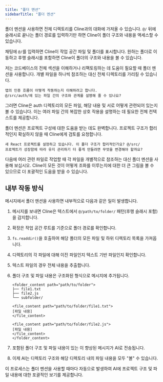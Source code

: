 ```yaml
---
title: "폴더 멘션"
sidebarTitle: "폴더 멘션"
---
```


폴더 멘션을 사용하면 전체 디렉토리를 Cline과의 대화에 가져올 수 있습니다. `@/` 뒤에 슬래시로 끝나는 폴더 경로를 입력하기만 하면 Cline이 폴더 구조와 내용을 액세스할 수 있습니다.

채팅에 `@/`를 입력하면 Cline이 작업 공간 파일 및 폴더를 표시합니다. 원하는 폴더로 이동하고 후행 슬래시를 포함하면 Cline이 폴더의 구조와 내용을 볼 수 있습니다.

저는 코드베이스의 전체 섹션을 이해하거나 리팩토링하는 데 도움이 필요할 때 폴더 멘션을 사용합니다. 개별 파일을 하나씩 참조하는 대신 전체 디렉토리를 가리킬 수 있습니다.

```
앱의 인증 흐름이 어떻게 작동하는지 이해하려고 합니다.
@/src/auth/에 있는 파일 간의 구조와 관계를 설명해 줄 수 있나요?
```

그러면 Cline은 auth 디렉토리의 모든 파일, 해당 내용 및 서로 어떻게 관련되어 있는지 볼 수 있습니다. 이는 여러 파일 간의 복잡한 상호 작용을 설명하는 데 필요한 전체 컨텍스트를 제공합니다.

폴더 멘션은 프로젝트 구성에 대한 도움을 받는 데도 완벽합니다. 프로젝트 구조가 합리적인지 확실하지 않을 때 Cline에게 검토를 요청합니다.

```
새 React 프로젝트를 설정하고 있습니다. 이 폴더 구조가 합리적인가요? @/src/
프로젝트가 성장함에 따라 유지 관리하기 더 좋게 만들려면 무엇을 변경해야 할까요?
```

다음에 여러 관련 파일로 작업할 때 각 파일을 개별적으로 참조하는 대신 폴더 멘션을 사용해 보십시오. Cline이 모든 것이 어떻게 조화를 이루는지에 대한 더 큰 그림을 볼 수 있으므로 더 포괄적인 도움을 받을 수 있습니다.

## 내부 작동 방식

메시지에서 폴더 멘션을 사용하면 내부적으로 다음과 같은 일이 발생합니다.

1.  메시지를 보내면 Cline은 텍스트에서 `@/path/to/folder/` 패턴(후행 슬래시 포함)을 감지합니다.
2.  확장은 작업 공간 루트를 기준으로 폴더 경로를 확인합니다.
3.  `fs.readdir()`을 호출하여 해당 폴더의 모든 파일 및 하위 디렉토리 목록을 가져옵니다.
4.  디렉토리의 각 파일에 대해 이진 파일인지 텍스트 기반 파일인지 확인합니다.
5.  텍스트 파일의 경우 전체 내용을 추출합니다.
6.  폴더 구조 및 파일 내용은 구조화된 형식으로 메시지에 추가됩니다.

    ```
    <folder_content path="path/to/folder">
    ├── file1.txt
    ├── file2.js
    └── subfolder/

    <file_content path="path/to/folder/file1.txt">
    [파일 내용]
    </file_content>

    <file_content path="path/to/folder/file2.js">
    [파일 내용]
    </file_content>
    </folder_content>
    ```

7.  포함된 폴더 구조 및 파일 내용이 있는 이 향상된 메시지가 AI로 전송됩니다.
8.  이제 AI는 디렉토리 구조와 해당 디렉토리 내의 파일 내용을 모두 "볼" 수 있습니다.

이 프로세스는 폴더 멘션을 사용할 때마다 자동으로 발생하여 AI에 프로젝트 구조 및 파일 내용에 대한 포괄적인 보기를 제공합니다.
